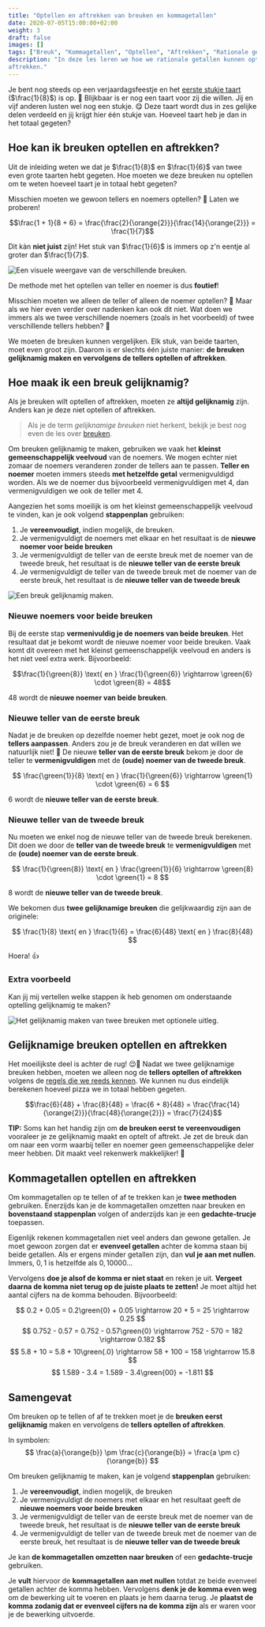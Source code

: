 ```yaml
---
title: "Optellen en aftrekken van breuken en kommagetallen"
date: 2020-07-05T15:00:00+02:00
weight: 3
draft: false
images: []
tags: ["Breuk", "Kommagetallen", "Optellen", "Aftrekken", "Rationale getallen", "Bewerkingen"]
description: "In deze les leren we hoe we rationale getallen kunnen optellen en
aftrekken."
---
```

Je bent nog steeds op een verjaardagsfeestje en het [eerste stukje taart](../breuken/) ($\frac{1}{8}$) is op. 🍰 Blijkbaar is er nog een <Mute text="(even grote)"/> taart voor zij die willen. Jij en vijf anderen lusten wel nog een stukje. 😋 Deze taart wordt dus in zes gelijke delen verdeeld en jij krijgt hier één stukje van. Hoeveel taart heb je dan in het totaal gegeten? 

## Hoe kan ik breuken optellen en aftrekken?
Uit de inleiding weten we dat je $\frac{1}{8}$ en $\frac{1}{6}$ van twee even grote taarten hebt gegeten. Hoe moeten we deze breuken nu optellen om te weten hoeveel taart je in totaal hebt gegeten?

Misschien moeten we gewoon tellers en noemers optellen? 🧐 Laten we proberen!

$$\frac{1 + 1}{8 + 6} = \frac{\frac{2}{\orange{2}}}{\frac{14}{\orange{2}}} = \frac{1}{7}$$ 

Dit kàn **niet juist** zijn! Het stuk van $\frac{1}{6}$ is immers op z'n eentje al groter dan $\frac{1}{7}$. <Mute text="Een stuk van een taart dat gedeeld is in meer gelijke stukken is kleiner dan een stuk van een (even grote) taart die in minder stukken is verdeeld."/> 

![Een visuele weergave van de verschillende breuken.](img/teller_noemer_optellen.png)

De methode met het optellen van teller en noemer is dus **foutief**!

Misschien moeten we alleen de teller of alleen de noemer optellen? 🤨 Maar als we hier even verder over nadenken kan ook dit niet. Wat doen we immers als we twee verschillende noemers (zoals in het voorbeeld) of twee verschillende tellers hebben? 🤔

We moeten de breuken kunnen vergelijken. Elk stuk, van beide taarten, moet even groot zijn. Daarom is er slechts één juiste manier: **de breuken gelijknamig maken en vervolgens de tellers optellen of aftrekken**.

## Hoe maak ik een breuk gelijknamig?
Als je breuken wilt optellen of aftrekken, moeten ze **altijd gelijknamig** zijn. Anders kan je deze niet optellen of aftrekken.

> Als je de term *gelijknamige breuken* niet herkent, bekijk je best nog even de les over [breuken](../breuken/).

Om breuken gelijknamig te maken, gebruiken we vaak het **kleinst gemeenschappelijk veelvoud** van de noemers. We mogen echter niet zomaar de noemers veranderen zonder de tellers aan te passen. **Teller en noemer** moeten immers steeds **met hetzelfde getal** vermenigvuldigd <Mute text="(of gedeeld)"/> worden. Als we de noemer dus bijvoorbeeld vermenigvuldigen met $4$, dan vermenigvuldigen we ook de teller met $4$.

Aangezien het soms moeilijk is om het kleinst gemeenschappelijk veelvoud te vinden, kan je ook volgend **stappenplan** gebruiken:
1. Je **vereenvoudigt**, indien mogelijk, de breuken.
2. Je vermenigvuldigt de noemers met elkaar en het resultaat is de **nieuwe noemer voor beide breuken**
3. Je vermenigvuldigt de teller van de eerste breuk met de noemer van de tweede breuk, het resultaat is de **nieuwe teller van de eerste breuk**
4. Je vermenigvuldigt de teller van de tweede breuk met de noemer van de eerste breuk, het resultaat is de **nieuwe teller van de tweede breuk**

![Een breuk gelijknamig maken.](img/gelijknamig.png)

### Nieuwe noemers voor beide breuken
Bij de eerste stap **vermenivuldig je de noemers van beide breuken**. Het resultaat dat je bekomt wordt de nieuwe noemer voor beide breuken. Vaak komt dit overeen met het kleinst gemeenschappelijk veelvoud en anders is het niet veel extra werk. Bijvoorbeeld:

$$\frac{1}{\green{8}} \text{ en } \frac{1}{\green{6}} \rightarrow \green{6} \cdot \green{8} = 48$$ 

$48$ wordt de **nieuwe noemer van beide breuken**.

### Nieuwe teller van de eerste breuk
Nadat je de breuken op dezelfde noemer hebt gezet, moet je ook nog de **tellers aanpassen**. Anders zou je de breuk veranderen en dat willen we natuurlijk niet! 🙅 De nieuwe **teller van de eerste breuk** bekom je door de teller te **vermenigvuldigen** met de **(oude) noemer van de tweede breuk**.

$$
\frac{\green{1}}{8} \text{ en } \frac{1}{\green{6}} \rightarrow \green{1} \cdot \green{6} = 6
$$

$6$ wordt de **nieuwe teller van de eerste breuk**.

### Nieuwe teller van de tweede breuk
Nu moeten we enkel nog de nieuwe teller van de tweede breuk berekenen. Dit doen we door de **teller van de tweede breuk** te **vermenigvuldigen** met de **(oude) noemer van de eerste breuk**.

$$
\frac{1}{\green{8}} \text{ en } \frac{\green{1}}{6} \rightarrow \green{8} \cdot \green{1} = 8
$$

$8$ wordt de **nieuwe teller van de tweede breuk**. 

We bekomen dus **twee gelijknamige breuken** die gelijkwaardig zijn aan de originele: 

$$
\frac{1}{8} \text{ en } \frac{1}{6} = \frac{6}{48} \text{ en } \frac{8}{48}
$$

Hoera! 👍

### Extra voorbeeld
Kan jij mij vertellen welke stappen ik heb genomen om onderstaande optelling gelijknamig te maken?

![Het gelijknamig maken van twee breuken met optionele uitleg.](img/extra_voorbeeld.png)

## Gelijknamige breuken optellen en aftrekken
Het moeilijkste deel is achter de rug! 😌🎉 Nadat we twee gelijknamige breuken hebben, moeten we alleen nog de **tellers optellen of aftrekken** volgens de [regels die we reeds kennen](../rekenen_gehele_getallen). We kunnen nu dus eindelijk berekenen hoeveel pizza we in totaal hebben gegeten.

$$\frac{6}{48} + \frac{8}{48} = \frac{6 + 8}{48} = \frac{\frac{14}{\orange{2}}}{\frac{48}{\orange{2}}} = \frac{7}{24}$$ 

**TIP:** Soms kan het handig zijn om **de breuken eerst te vereenvoudigen** vooraleer je ze gelijknamig maakt en optelt of aftrekt. Je zet de breuk dan om naar een vorm waarbij teller en noemer geen gemeenschappelijke deler meer hebben. Dit maakt veel rekenwerk makkelijker! 💪

## Kommagetallen optellen en aftrekken
Om kommagetallen op te tellen of af te trekken kan je **twee methoden** gebruiken. Enerzijds kan je de kommagetallen omzetten naar breuken en **bovenstaand stappenplan** volgen of anderzijds kan je een **gedachte-trucje** toepassen.

Eigenlijk rekenen kommagetallen niet veel anders dan gewone getallen. Je moet gewoon zorgen dat er **evenveel getallen** achter de komma staan bij beide getallen. Als er ergens minder getallen zijn, dan **vul je aan met nullen**. Immers, $0{,}1$ is hetzelfde als $0{,}10000...$ 

Vervolgens **doe je alsof de komma er niet staat** en reken je uit. **Vergeet daarna de komma niet terug op de juiste plaats te zetten!** Je moet altijd het aantal <Mute text="(de lengte)"/> cijfers na de komma behouden. Bijvoorbeeld:

$$
0.2 + 0.05 = 0.2\green{0} + 0.05 \rightarrow 20 + 5 = 25 \rightarrow 0.25
$$
$$
0.752 - 0.57 = 0.752 - 0.57\green{0} \rightarrow 752 - 570 = 182 \rightarrow 0.182
$$
$$
5.8 + 10 = 5.8 + 10\green{.0} \rightarrow 58 + 100 = 158 \rightarrow 15.8
$$
$$
1.589 - 3.4 = 1.589 - 3.4\green{00} = -1.811
$$
 

## Samengevat
<Attention title="Breuken optellen en aftrekken">

Om breuken op te tellen of af te trekken moet je de **breuken eerst gelijknamig** maken en vervolgens de **tellers optellen of aftrekken**.

In symbolen:
$$
\frac{a}{\orange{b}} \pm \frac{c}{\orange{b}} = \frac{a \pm c}{\orange{b}}
$$
</Attention>
<Attention title="Breuken gelijknamig maken">

Om breuken gelijknamig te maken, kan je volgend **stappenplan** gebruiken:
1. Je **vereenvoudigt**, indien mogelijk, de breuken
2. Je vermenigvuldigt de noemers met elkaar en het resultaat geeft de **nieuwe noemers voor beide breuken**
3. Je vermenigvuldigt de teller van de eerste breuk met de noemer van de tweede breuk, het resultaat is de **nieuwe teller van de eerste breuk**
4. Je vermenigvuldigt de teller van de tweede breuk met de noemer van de eerste breuk, het resultaat is de **nieuwe teller van de tweede breuk**

</Attention>

<Attention title="Kommagetallen optellen en aftrekken">

Je kan **de kommagetallen omzetten naar breuken** of een **gedachte-trucje** gebruiken. 

Je **vult** hiervoor de **kommagetallen aan met nullen** totdat ze beide evenveel getallen achter de komma hebben. Vervolgens **denk je de komma even weg** om de bewerking uit te voeren en plaats je hem daarna terug. Je **plaatst de komma zodanig dat er evenveel cijfers na de komma zijn** als er waren voor je de bewerking uitvoerde.
</Attention>